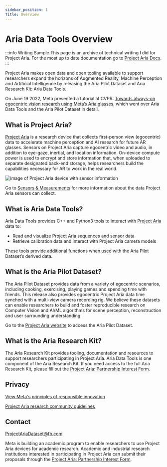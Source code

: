 ```yaml
---
sidebar_position: 1
Title: Overview
---
```

# Aria Data Tools Overview

:::info Writing Sample
This page is an archive of technical writing I did for Project Aria. For the most up to date documentation go to [Project Aria Docs](https://facebookresearch.github.io/projectaria_tools/docs/intro).
:::


Project Aria makes open data and open tooling available to support researchers expand the horizons of Augmented Reality, Machine Perception and Artificial Intelligence by releasing the Aria Pilot Dataset and Aria Research Kit: Aria Data Tools.

On June 19 2022, Meta presented a tutorial at CVPR: [Towards always-on egocentric vision research using Meta’s Aria glasses](https://ariatutorial2022.github.io/), which went over Aria Data Tools and the Aria Pilot Dataset in detail.

## What is Project Aria?

[Project Aria](https://about.facebook.com/realitylabs/projectaria/) is a research device that collects first-person view (egocentric) data to accelerate machine perception and AI research for future AR glasses. Sensors on Project Aria capture egocentric video and audio, in addition to eye-gaze, inertial, and location information. On-device compute power is used to encrypt and store information that, when uploaded to separate designated back-end storage, helps researchers build the capabilities necessary for AR to work in the real world.


![image of Project Aria device with sensor information](/img/adt/Aria-technical-specs.jpeg)

Go to [Sensors & Measurements](sensors-measurements.mdx) for more information about the data Project Aria sensors can collect.

## What is Aria Data Tools?

Aria Data Tools provides C++ and Python3 tools to interact with [Project Aria](https://about.facebook.com/realitylabs/projectaria/) data to:

* Read and visualize Project Aria sequences and sensor data
* Retrieve calibration data and interact with Project Aria camera models

These tools provide additional functions when used with the Aria Pilot Dataset’s derived data.

## What is the Aria Pilot Dataset?

The Aria Pilot Dataset provides data from a variety of egocentric scenarios, including cooking, exercising, playing games and spending time with friends. This release also provides egocentric Project Aria data time synched with a multi-view camera recording rig. We believe these datasets can enable researchers to build and foster reproducible research on Computer Vision and AI/ML algorithms for scene perception, reconstruction and user surrounding understanding.

Go to the [Project Aria website](https://about.facebook.com/realitylabs/projectaria/datasets) to access the Aria Pilot Dataset.

## What is the Aria Research Kit?
The Aria Research Kit provides tooling, documentation and resources to support researchers participating in Project Aria. Aria Data Tools is one component of the Aria Research Kit. If you need access to the full Aria Research Kit, please fill out the [Project Aria: Partnership Interest Form](https://docs.google.com/forms/d/e/1FAIpQLSdA4Rba4nmsr18VkBcBCCwRnWLgBtX7KoCDH-uWfRdrBxTG1A/viewform).

## Privacy

[View Meta's principles of responsible innovation](https://about.facebook.com/realitylabs/responsible-innovation-principles/)

[Project Aria research community guidelines](https://about.facebook.com/realitylabs/projectaria/community-guidelines/)

## Contact

ProjectAriaDataset@fb.com

Meta is building an academic program to enable researchers to use Project Aria devices for academic research. Academic and industrial research institutions interested in participating in Project Aria can submit their proposals through the [Project Aria: Partnership Interest Form](https://docs.google.com/forms/d/e/1FAIpQLSdA4Rba4nmsr18VkBcBCCwRnWLgBtX7KoCDH-uWfRdrBxTG1A/viewform).
